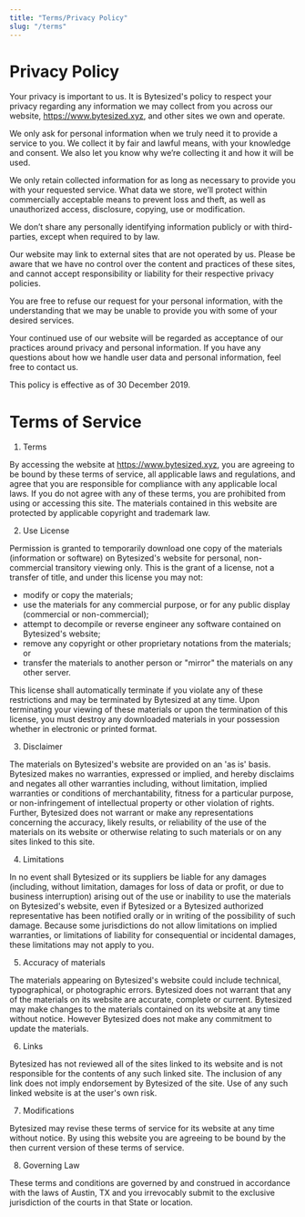```yaml
---
title: "Terms/Privacy Policy"
slug: "/terms"
---
```


# Privacy Policy

Your privacy is important to us. It is Bytesized's policy to respect your privacy regarding any information we may collect from you across our website, https://www.bytesized.xyz, and other sites we own and operate.

We only ask for personal information when we truly need it to provide a service to you. We collect it by fair and lawful means, with your knowledge and consent. We also let you know why we’re collecting it and how it will be used.

We only retain collected information for as long as necessary to provide you with your requested service. What data we store, we’ll protect within commercially acceptable means to prevent loss and theft, as well as unauthorized access, disclosure, copying, use or modification.

We don’t share any personally identifying information publicly or with third-parties, except when required to by law.

Our website may link to external sites that are not operated by us. Please be aware that we have no control over the content and practices of these sites, and cannot accept responsibility or liability for their respective privacy policies.

You are free to refuse our request for your personal information, with the understanding that we may be unable to provide you with some of your desired services.

Your continued use of our website will be regarded as acceptance of our practices around privacy and personal information. If you have any questions about how we handle user data and personal information, feel free to contact us.

This policy is effective as of 30 December 2019.


# Terms of Service

1. Terms

By accessing the website at https://www.bytesized.xyz, you are agreeing to be bound by these terms of service, all applicable laws and regulations, and agree that you are responsible for compliance with any applicable local laws. If you do not agree with any of these terms, you are prohibited from using or accessing this site. The materials contained in this website are protected by applicable copyright and trademark law.

2. Use License

Permission is granted to temporarily download one copy of the materials (information or software) on Bytesized's website for personal, non-commercial transitory viewing only. This is the grant of a license, not a transfer of title, and under this license you may not:

- modify or copy the materials;
- use the materials for any commercial purpose, or for any public display (commercial or non-commercial);
- attempt to decompile or reverse engineer any software contained on Bytesized's website;
- remove any copyright or other proprietary notations from the materials; or
- transfer the materials to another person or "mirror" the materials on any other server.

This license shall automatically terminate if you violate any of these restrictions and may be terminated by Bytesized at any time. Upon terminating your viewing of these materials or upon the termination of this license, you must destroy any downloaded materials in your possession whether in electronic or printed format.

3. Disclaimer

The materials on Bytesized's website are provided on an 'as is' basis. Bytesized makes no warranties, expressed or implied, and hereby disclaims and negates all other warranties including, without limitation, implied warranties or conditions of merchantability, fitness for a particular purpose, or non-infringement of intellectual property or other violation of rights.
Further, Bytesized does not warrant or make any representations concerning the accuracy, likely results, or reliability of the use of the materials on its website or otherwise relating to such materials or on any sites linked to this site.

4. Limitations

In no event shall Bytesized or its suppliers be liable for any damages (including, without limitation, damages for loss of data or profit, or due to business interruption) arising out of the use or inability to use the materials on Bytesized's website, even if Bytesized or a Bytesized authorized representative has been notified orally or in writing of the possibility of such damage. Because some jurisdictions do not allow limitations on implied warranties, or limitations of liability for consequential or incidental damages, these limitations may not apply to you.

5. Accuracy of materials

The materials appearing on Bytesized's website could include technical, typographical, or photographic errors. Bytesized does not warrant that any of the materials on its website are accurate, complete or current. Bytesized may make changes to the materials contained on its website at any time without notice. However Bytesized does not make any commitment to update the materials.

6. Links

Bytesized has not reviewed all of the sites linked to its website and is not responsible for the contents of any such linked site. The inclusion of any link does not imply endorsement by Bytesized of the site. Use of any such linked website is at the user's own risk.

7. Modifications

Bytesized may revise these terms of service for its website at any time without notice. By using this website you are agreeing to be bound by the then current version of these terms of service.

8. Governing Law

These terms and conditions are governed by and construed in accordance with the laws of Austin, TX and you irrevocably submit to the exclusive jurisdiction of the courts in that State or location.
